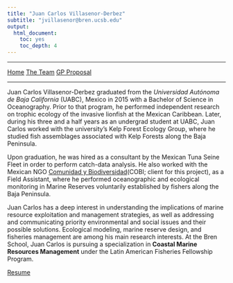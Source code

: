 ```yaml
---
title: "Juan Carlos Villasenor-Derbez"
subtitle: "jvillasenor@bren.ucsb.edu"
output: 
  html_document: 
    toc: yes
    toc_depth: 4
---
```


__________
<a href="../" class="btn btn-primary btn-sm">Home</a>
<a href="./" class="btn btn-primary btn-sm">The Team</a>
<a href="../proposal.html" class="btn btn-primary btn-sm">GP Proposal</a>

__________

Juan Carlos Villasenor-Derbez graduated from the *Universidad Autónoma de Baja California* (UABC), Mexico in 2015 with a Bachelor of Science in Oceanography. Prior to that program, he performed independent research on trophic ecology of the invasive lionfish at the Mexican Caribbean. Later, during his three and a half years as an undergrad student at UABC, Juan Carlos worked with the university’s Kelp Forest Ecology Group, where he studied fish assemblages associated with Kelp Forests along the Baja Peninsula.    

Upon graduation, he was hired as a consultant by the Mexican Tuna Seine Fleet in order to perform catch-data analysis. He also worked with the Mexican NGO [Comunidad y Biodiversidad](cobi.org.mx/en)(COBI; client for this project), as a Field Assistant, where he performed oceanographic and ecological monitoring in Marine Reserves voluntarily established by fishers along the Baja Peninsula.  

Juan Carlos has a deep interest in understanding the implications of marine resource exploitation and management strategies, as well as addressing and communicating priority environmental and social issues and their possible solutions. Ecological modeling, marine reserve design, and fisheries management are among his main research interests. At the Bren School, Juan Carlos is pursuing a specialization in **Coastal Marine Resources Management** under the Latin American Fisheries Fellowship Program.

[Resume](docs/jc.pdf)